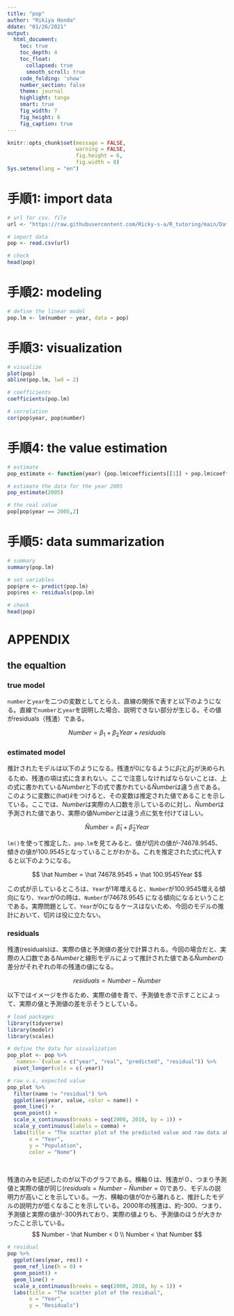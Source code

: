 ```yaml
---
title: "pop"
author: "Rikiya Honda"
ddate: "01/26/2021"
output:   
  html_document: 
    toc: true
    toc_depth: 4
    toc_float: 
      collapsed: true
      smooth_scroll: true
    code_folding: 'show'
    number_section: false
    theme: journal
    highlight: tango
    smart: true
    fig_width: 7
    fig_height: 6
    fig_caption: true
---
```


```r
knitr::opts_chunk$set(message = FALSE,
                      warning = FALSE,
                      fig.height = 6,
                      fig.width = 8)
Sys.setenv(lang = "en")
```



# 手順1: import data


```r
# url for csv. file
url <- "https://raw.githubusercontent.com/Ricky-s-a/R_tutoring/main/Data/pop.csv"

# import data
pop <- read.csv(url)

# check
head(pop)
```


# 手順2: modeling


```r
# define the linear model
pop.lm <- lm(number ~ year, data = pop)
```


# 手順3: visualization


```r
# visualize
plot(pop)
abline(pop.lm, lwd = 2)

# coefficients
coefficients(pop.lm)

# correlation
cor(pop$year, pop$number)
```


# 手順4: the value estimation


```r
# estimate
pop_estimate <- function(year) {pop.lm$coefficients[[1]] + pop.lm$coefficients[[2]]*year}

# estimate the data for the year 2005
pop_estimate(2005)

# the real value 
pop[pop$year == 2005,2]
```


# 手順5: data summarization


```r
# summary
summary(pop.lm)

# set variables
pop$pre <- predict(pop.lm)
pop$res <- residuals(pop.lm)

# check 
head(pop)
```


# APPENDIX

## the equaltion

### true model

`number`と`year`を二つの変数としてとらえ、直線の関係で表すと以下のようになる。直線で`number`と`year`を説明した場合、説明できない部分が生じる。その値がresiduals（残渣）である。


$$
Number = \beta_1 + \beta_2Year + residuals
$$

### estimated model

推計されたモデルは以下のようになる。残渣が0になるように$\hat \beta_1$と$\hat \beta_2$が決められるため、残渣の項は式に含まれない。ここで注意しなければならないことは、上の式に書かれている$Number$と下の式で書かれている$\hat Number$は違う点である。このように変数に(hat)$\hat x$をつけると、その変数は推定された値であることを示している。ここでは、$Number$は実際の人口数を示しているのに対し、$\hat Number$は予測された値であり、実際の値$Number$とは違う点に気を付けてほしい。





$$
\hat Number = \hat \beta_1 + \hat \beta_2Year
$$

`lm()`を使って推定した、`pop.lm`を見てみると、値が切片の値が-74678.9545、傾きの値が100.9545となっていることがわかる。これを推定された式に代入すると以下のようになる。

$$
\hat Number = \hat 74678.9545 + \hat 100.9545Year
$$

この式が示しているところは、`Year`が1年増えると、`Number`が100.9545増える傾向になり、`Year`が0の時は、`Number`が74678.9545 になる傾向になるということである。実際問題として、`Year`が0になるケースはないため、今回のモデルの推計において、切片は役に立たない。

### residuals

残渣(residuals)は、実際の値と予測値の差分で計算される。今回の場合だと、実際の人口数である$Number$と線形モデルによって推計された値である$\hat Number$の差分がそれぞれの年の残渣の値になる。


$$
residuals = Number - \hat Number 
$$

以下ではイメージを作るため、実際の値を青で、予測値を赤で示すことによって、実際の値と予測値の差を示そうとしている。


```r
# load packages
library(tidyverse)
library(modelr)
library(scales)

# define the data for visualization
pop_plot <- pop %>% 
  `names<-`(value = c("year", "real", "predicted", "residual")) %>% 
  pivot_longer(cols = c(-year))

# raw v.s. expected value
pop_plot %>% 
  filter(name != "residual") %>% 
  ggplot(aes(year, value, color = name)) +
  geom_line() +
  geom_point() +
  scale_x_continuous(breaks = seq(2000, 2010, by = 1)) +
  scale_y_continuous(labels = comma) +
  labs(title = "The scatter plot of the predicted value and raw data about pop",
       x = "Year",
       y = "Population",
       color = "Name")
```


<br/>

残渣のみを記述したのが以下のグラフである。横軸０は、残渣が０、つまり予測値と実際の値が同じ$(residuals = Number - \hat Number = 0)$であり、モデルの説明力が高いことを示している。一方、横軸の値が0から離れると、推計したモデルの説明力が低くなることを示している。2000年の残渣は、約-300、つまり、予測値と実際の値が-300外れており、実際の値よりも、予測値のほうが大きかったこと示している。
$$
Number - \hat Number < 0 \\
Number < \hat Number
$$

```r
# residual  
pop %>% 
  ggplot(aes(year, res)) +
  geom_ref_line(h = 0) +
  geom_point() +
  geom_line() +
  scale_x_continuous(breaks = seq(2000, 2010, by = 1)) +
  labs(title = "The scatter plot of the residual",
       x = "Year",
       y = "Residuals")
```

